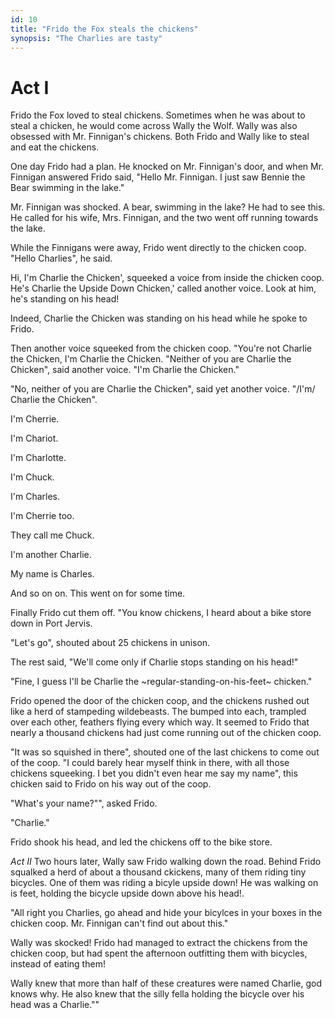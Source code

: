 ```yaml
---
id: 10
title: "Frido the Fox steals the chickens"
synopsis: "The Charlies are tasty"
---
```


# Act I

Frido the Fox loved to steal chickens.
Sometimes when he was about to steal a chicken, he would come across Wally the Wolf.
Wally was also obsessed with Mr. Finnigan's chickens.
Both Frido and Wally like to steal and eat the chickens.

One day Frido had a plan.
He knocked on Mr. Finnigan's door, and when Mr. Finnigan answered Frido said, "Hello Mr. Finnigan.
I just saw Bennie the Bear swimming in the lake."

Mr. Finnigan was shocked. A bear, swimming in the lake? He had to see this.
He called for his wife, Mrs. Finnigan, and the two went off running towards the lake.

While the Finnigans were away, Frido went directly to the chicken coop.
"Hello Charlies", he said.

Hi, I'm Charlie the Chicken', squeeked a voice from inside the chicken coop.
He's Charlie the Upside Down Chicken,' called another voice.
Look at him, he's standing on his head!

Indeed, Charlie the Chicken was standing on his head while he spoke to Frido.

Then another voice squeeked from the chicken coop. "You're not Charlie the Chicken, I'm Charlie the Chicken.
"Neither of you are Charlie the Chicken", said another voice. "I'm Charlie the Chicken."

"No, neither of you are Charlie the Chicken", said yet another voice. "/I'm/ Charlie the Chicken".

I'm Cherrie.

I'm Chariot.

I'm Charlotte.

I'm Chuck.

I'm Charles.

I'm Cherrie too.

They call me Chuck.

I'm another Charlie.

My name is Charles.

And so on on. This went on for some time.

Finally Frido cut them off. "You know chickens, I heard about a bike store down in Port Jervis.

"Let's go", shouted about 25 chickens in unison.

The rest said, "We'll come only if Charlie stops standing on his head!"

"Fine, I guess I'll be Charlie the ~regular-standing-on-his-feet~ chicken."

Frido opened the door of the chicken coop, and the chickens rushed out like a herd of stampeding wildebeasts.
The bumped into each, trampled over each other, feathers flying every which way.
It seemed to Frido that nearly a thousand chickens had just come running out of the chicken coop.

"It was so squished in there", shouted one of the last chickens to come out of the coop.
"I could barely hear myself think in there, with all those chickens squeeking.
I bet you didn't even hear me say my name", this chicken said to Frido on his way out of the coop.

"What's your name?"", asked Frido.

"Charlie."

Frido shook his head, and led the chickens off to the bike store.

_Act II_
Two hours later, Wally saw Frido walking down the road.
Behind Frido squalked a herd of about a thousand ckickens, many of them riding tiny bicycles.
One of them was riding a bicyle upside down!
He was walking on is feet, holding the bicycle upside down above his head!.

"All right you Charlies, go ahead and hide your bicylces in your boxes in the chicken coop.
Mr. Finnigan can't find out about this."

Wally was skocked!
Frido had managed to extract the chickens from the chicken coop, but had spent the afternoon outfitting them with bicycles, instead of eating them!

Wally knew that more than half of these creatures were named Charlie, god knows why.
He also knew that the silly fella holding the bicycle over his head was a Charlie.""
